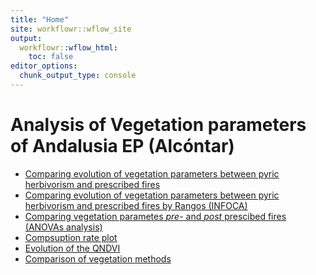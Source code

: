 ```yaml
---
title: "Home"
site: workflowr::wflow_site
output:
  workflowr::wflow_html:
    toc: false
editor_options:
  chunk_output_type: console
---
```


# Analysis of Vegetation parameters of Andalusia EP (Alcóntar)

- [Comparing evolution of vegetation parameters between pyric herbivorism and prescribed fires](temporal_analysis.html)
- [Comparing evolution of vegetation parameters between pyric herbivorism and prescribed fires by Rangos (INFOCA)](temporal_analysis_rangos.html)
- [Comparing vegetation parametes *pre-* and *post* prescibed fires (ANOVAs analysis)](antes-despues.html)
- [Compsuption rate plot](tasa_consumo.html)
- [Evolution of the QNDVI](ndvi_pastoreo.html)
- [Comparison of vegetation methods](compara_methods.html)
